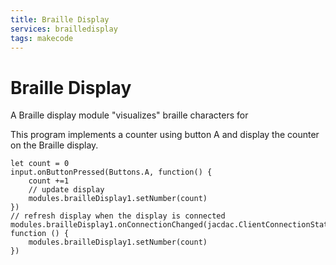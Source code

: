 ```yaml
---
title: Braille Display
services: brailledisplay
tags: makecode
---
```


# Braille Display

A Braille display module "visualizes" braille characters for 

This program implements a counter using button A and display the counter on the Braille display.

```blocks
let count = 0
input.onButtonPressed(Buttons.A, function() {
    count +=1
    // update display
    modules.brailleDisplay1.setNumber(count)
})
// refresh display when the display is connected
modules.brailleDisplay1.onConnectionChanged(jacdac.ClientConnectionState.Connected, function () {
    modules.brailleDisplay1.setNumber(count)	
})
```

<MakeCodeExtensionFooter serviceName="brailledisplay" />